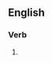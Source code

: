 ==English==

===Verb===
{{head|en|present participle}}

# {{present participle of|deflocculate|lang=en|nocat=1}}
